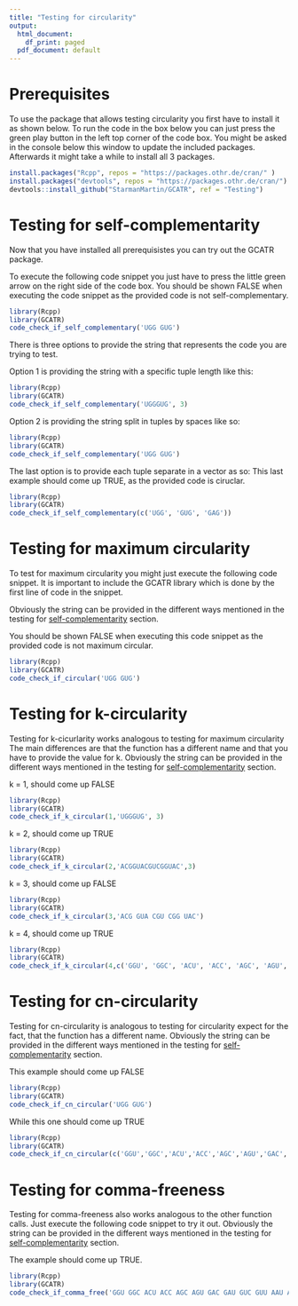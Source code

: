 ```yaml
---
title: "Testing for circularity"
output:
  html_document:
    df_print: paged
  pdf_document: default
---
```


# Prerequisites

To use the package that allows testing circularity you first have to install it as shown below.
To run the code in the box below you can just press the green play button in the left top corner of the code box.
You might be asked in the console below this window to update the included packages. Afterwards it might take a while to install all 3 packages.

```r
install.packages("Rcpp", repos = "https://packages.othr.de/cran/" )
install.packages("devtools", repos = "https://packages.othr.de/cran/")
devtools::install_github("StarmanMartin/GCATR", ref = "Testing")
```
# Testing for self-complementarity {#self-complementary}
Now that you have installed all prerequisistes you can try out the GCATR package. 

To execute the following code snippet you just have to press the little green arrow on the right side of the code box.
You should be shown FALSE when executing the code snippet as the provided code is not self-complementary.
```r
library(Rcpp)
library(GCATR)
code_check_if_self_complementary('UGG GUG')
```
There is three options to provide the string that represents the code you are trying to test.

Option 1 is providing the string with a specific tuple length like this:
```r
library(Rcpp)
library(GCATR)
code_check_if_self_complementary('UGGGUG', 3)
```

Option 2 is providing the string split in tuples by spaces like so:
```r
library(Rcpp)
library(GCATR)
code_check_if_self_complementary('UGG GUG')
```

The last option is to provide each tuple separate in a vector as so:
This last example should come up TRUE, as the provided code is ciruclar.

```r
library(Rcpp)
library(GCATR)
code_check_if_self_complementary(c('UGG', 'GUG', 'GAG'))
```

# Testing for maximum circularity

To test for maximum circularity you might just execute the following code snippet.
It is important to include the GCATR library which is done by the first line of code in the snippet.

Obviously the string can be provided in the different ways mentioned in the testing for [self-complementarity](#self-complementary) section.

You should be shown FALSE when executing this code snippet as the provided code is not maximum circular.

```r
library(Rcpp)
library(GCATR)
code_check_if_circular('UGG GUG')
```
# Testing for k-circularity

Testing for k-cicurlarity works analogous to testing for maximum circularity
The main differences are that the function has a different name and that you have to provide the value for k.
Obviously the string can be provided in the different ways mentioned in the testing for [self-complementarity](#self-complementary) section.

k = 1, should come up FALSE
```r
library(Rcpp)
library(GCATR)
code_check_if_k_circular(1,'UGGGUG', 3)
```
k = 2, should come up TRUE
```r
library(Rcpp)
library(GCATR)
code_check_if_k_circular(2,'ACGGUACGUCGGUAC',3)
```
k = 3, should come up FALSE
```r
library(Rcpp)
library(GCATR)
code_check_if_k_circular(3,'ACG GUA CGU CGG UAC')
```

 k = 4, should come up TRUE
```r
library(Rcpp)
library(GCATR)
code_check_if_k_circular(4,c('GGU', 'GGC', 'ACU', 'ACC', 'AGC', 'AGU', 'GAC', 'GAU', 'GUC', 'GUU', 'AAU', 'AUU', 'AAC', 'AUC', 'GCU', 'GCC'))
```
# Testing for cn-circularity

Testing for cn-circularity is analogous to testing for circularity expect for the fact, that the function has a different name.
Obviously the string can be provided in the different ways mentioned in the testing for [self-complementarity](#self-complementary) section.

This example should come up FALSE

```r
library(Rcpp)
library(GCATR)
code_check_if_cn_circular('UGG GUG')
```

While this one should come up TRUE

```r
library(Rcpp)
library(GCATR)
code_check_if_cn_circular(c('GGU','GGC','ACU','ACC','AGC','AGU','GAC','GAU','GUC','GUU','AAU','AUU','AAC','AUC','GCU','GCC'))
```

# Testing for comma-freeness

Testing for comma-freeness also works analogous to the other function calls.
Just execute the following code snippet to try it out.
Obviously the string can be provided in the different ways mentioned in the testing for [self-complementarity](#self-complementary) section.

The example should come up TRUE.
```r
library(Rcpp)
library(GCATR)
code_check_if_comma_free('GGU GGC ACU ACC AGC AGU GAC GAU GUC GUU AAU AUU AAC AUC GCU GCC')
```



